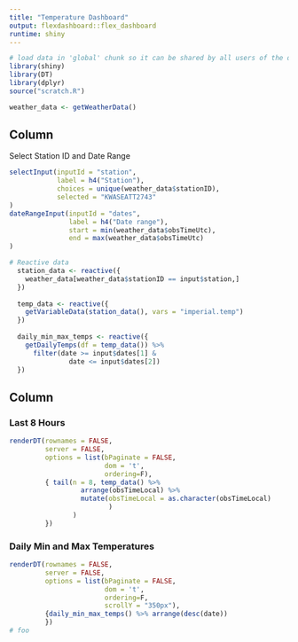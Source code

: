 ```yaml
---
title: "Temperature Dashboard"
output: flexdashboard::flex_dashboard
runtime: shiny
---
```


```r
# load data in 'global' chunk so it can be shared by all users of the dashboard
library(shiny)
library(DT)
library(dplyr)
source("scratch.R")

weather_data <- getWeatherData()
```

Column {.sidebar}
-----------------------------------------------------------------------

Select Station ID and Date Range

```r
selectInput(inputId = "station",
            label = h4("Station"),
            choices = unique(weather_data$stationID),
            selected = "KWASEATT2743"
)
dateRangeInput(inputId = "dates", 
               label = h4("Date range"),
               start = min(weather_data$obsTimeUtc),
               end = max(weather_data$obsTimeUtc)
)

# Reactive data
  station_data <- reactive({
    weather_data[weather_data$stationID == input$station,]
  })
  
  temp_data <- reactive({
    getVariableData(station_data(), vars = "imperial.temp")
  })
  
  daily_min_max_temps <- reactive({
    getDailyTemps(df = temp_data()) %>% 
      filter(date >= input$dates[1] & 
               date <= input$dates[2])
  })
```

Column
-----------------------------------------------------------------------

### Last 8 Hours

```r
  
renderDT(rownames = FALSE,
         server = FALSE,
         options = list(bPaginate = FALSE, 
                        dom = 't',
                        ordering=F), 
         { tail(n = 8, temp_data() %>% 
                  arrange(obsTimeLocal) %>%
                  mutate(obsTimeLocal = as.character(obsTimeLocal)
                         )
                )
         })
```

### Daily Min and Max Temperatures

```r
  
renderDT(rownames = FALSE,
         server = FALSE,
         options = list(bPaginate = FALSE, 
                        dom = 't',
                        ordering=F,
                        scrollY = "350px"), 
         {daily_min_max_temps() %>% arrange(desc(date))
         })
# foo
```

